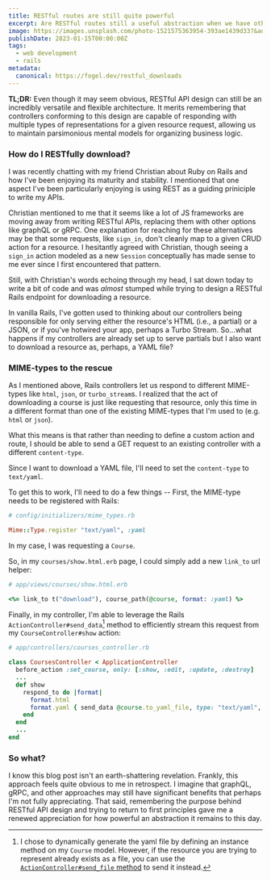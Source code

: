 ```yaml
---
title: RESTful routes are still quite powerful
excerpt: Are RESTful routes still a useful abstraction when we have other options?
image: https://images.unsplash.com/photo-1521575363954-393ae1439d33?&auto=format&fit=crop&w=500&q=60
publishDate: 2023-01-15T00:00:00Z
tags:
  - web development
  - rails
metadata:
  canonical: https://fogel.dev/restful_downloads
---
```


**TL;DR:** Even though it may seem obvious, RESTful API design can still be an incredibly versatile and flexible architecture. It merits remembering that controllers conforming to this design are capable of responding with multiple types of representations for a given resource request, allowing us to maintain parsimonious mental models for organizing business logic.

### How do I RESTfully download?

I was recently chatting with my friend Christian about Ruby on Rails and how I've been enjoying its maturity and stability. I mentioned that one aspect I've been particularly enjoying is using REST as a guiding priniciple to write my APIs.

Christian mentioned to me that it seems like a lot of JS frameworks are moving away from writing RESTful APIs, replacing them with other options like graphQL or gRPC. One explanation for reaching for these alternatives may be that some requests, like `sign_in`, don't cleanly map to a given CRUD action for a resource. I hesitantly agreed with Christian, though seeing a `sign_in` action modeled as a new `Session` conceptually has made sense to me ever since I first encountered that pattern.

Still, with Christian's words echoing through my head, I sat down today to write a bit of code and was _almost_ stumped while trying to design a RESTful Rails endpoint for downloading a resource.

In vanilla Rails, I've gotten used to thinking about our controllers being responsible for only serving either the resource's HTML (i.e., a partial) or a JSON, or if you've hotwired your app, perhaps a Turbo Stream. So...what happens if my controllers are already set up to serve partials but I also want to download a resource as, perhaps, a YAML file?

### MIME-types to the rescue

As I mentioned above, Rails controllers let us respond to different MIME-types like `html`, `json`, or `turbo_stream`s. I realized that the act of downloading a course is just like requesting that resource, only this time in a different format than one of the existing MIME-types that I'm used to (e.g. `html` or `json`).

What this means is that rather than needing to define a custom action and route, I should be able to send a GET request to an existing controller with a different `content-type`.

Since I want to download a YAML file, I'll need to set the `content-type` to `text/yaml`.

To get this to work, I'll need to do a few things --
First, the MIME-type needs to be registered with Rails:

```ruby
# config/initializers/mime_types.rb

Mime::Type.register "text/yaml", :yaml
```

In my case, I was requesting a `Course`.

So, in my `courses/show.html.erb` page, I could simply add a new `link_to` url helper:

```ruby
# app/views/courses/show.html.erb

<%= link_to t("download"), course_path(@course, format: :yaml) %>
```

Finally, in my controller, I'm able to leverage the Rails `ActionController#send_data`[^1] method to efficiently stream this request from my `CourseController#show` action:

```ruby
# app/controllers/courses_controller.rb

class CoursesController < ApplicationController
  before_action :set_course, only: [:show, :edit, :update, :destroy]
  ...
  def show
    respond_to do |format|
      format.html
      format.yaml { send_data @course.to_yaml_file, type: "text/yaml", disposition: "attachment" }
    end
  end
  ...
end
```

### So what?

I know this blog post isn't an earth-shattering revelation. Frankly, this approach feels quite obvious to me in retrospect. I imagine that graphQL, gRPC, and other approaches may still have significant benefits that perhaps I'm not fully appreciating. That said, remembering the purpose behind RESTful API design and trying to return to first principles gave me a renewed appreciation for how powerful an abstraction it remains to this day.

[^1]: I chose to dynamically generate the yaml file by defining an instance method on my `Course` model. However, if the resource you are trying to represent already exists as a file, you can use the [`ActionController#send_file` method](https://api.rubyonrails.org/classes/ActionController/DataStreaming.html) to send it instead.
